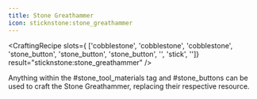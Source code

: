 ```yaml
---
title: Stone Greathammer
icon: sticknstone:stone_greathammer
---
```


<CraftingRecipe
slots={
        ['cobblestone', 'cobblestone', 'cobblestone',
        'stone_button', 'stone_button', 'stone_button',
        '', 'stick', '']}
result="sticknstone:stone_greathammer"
/>

Anything within the #stone_tool_materials tag and #stone_buttons can be used to craft the Stone Greathammer, replacing their respective resource.